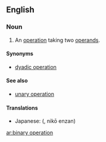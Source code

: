 ==English==

===Noun===
{{en-noun|sg=[[binary]] [[operation]]}}

# {{algebra}} An [[operation]] taking two [[operand]]s.

====Synonyms====
*[[dyadic operation]]

====See also====
*[[unary operation]]

====Translations====
{{trans-top|two-operand operation}}
{{trans-mid}}
*Japanese: {{JAchar|[[二項演算]]}} ({{JAchar|[[にこうえんざん]]}}, nikō enzan)
{{trans-bottom}}

[[ar:binary operation]]